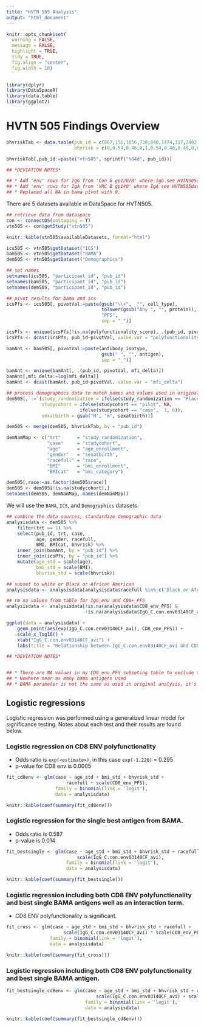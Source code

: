 ```yaml
---
title: "HVTN 505 Analysis"
output: "html_document"
---
```


<link rel="stylesheet" type="text/css" href="../../_webdav/CAVD/@files/CAVD-DataSpace-Reports/dependencies/css/learn_report_margins.css">

```r

knitr::opts_chunk$set(
  warning = FALSE,
  message = FALSE,
  highlight = TRUE,
  tidy = TRUE,
  fig.align = "center",
  fig.width = 10)
 
```

```r

library(dplyr)
library(DataSpaceR)
library(data.table)
library(ggplot2)

```

# HVTN 505 Findings Overview

```r

bhvriskTab <- data.table(pub_id = c(867,151,1656,738,840,1474,317,2402,1002,535,1264,373,85,71,1318,1270,56,2483,1982,1589,1757,873,1081,1776,986,947,2138,1962,1062,721,1495,1275,78,491,1958,695,2336,806,256,2128,1179,204,1497,2215,1737,1349,1203,599,1614,92,832,1779,1051,2021,3,172,1845,888,1713,592,2227,11,1321,1174,1098,86,1198,1190,2123,1746,1292,65,160,2014,821,1716,1152,1793,19,1289,1587,2398,2096,1820,676,1119,327,94,192,554,520,1899,2434,467,1968,416,212,1481,60,1392,997,1854,428,2420,1786,199,102,1181,1677,2193,505,927,722,1230,588,422,962,828,1143,1937,1994,1061,93,234,635,816,926,217,1931,2217,2178,162,532,723,1144,1231,920,1725,1630,1569,1278,1919,1083,2389,2500,128,1900,188,1531,2499,628,2157,989,12,1227,774,1730,786,1309,716,1599,8,1413,1763,390,1913,458,713,724,1281,1422,1165,2358,1063,33,320,154,144,1576,247,2474,2243,2501,1404,1709,2272,122,1993,1276,1370,2109,829,396,907,2257,1477,1783,228,1097,1877,1561,420,372,2114,280,933,772,1652,1361,239,1795,443,896,1948,1675,998,332,2153,1012,90,1168,447,2040,358,645,590,966,1037,1295,2407,1949,1371,751,432,379,206,1358,1226),
                         bhvrisk = c(0,0.54,0.46,0,1,0.54,0.46,0.46,0,0,0.46,1,1,1,1,0.46,0,0.54,0.54,0.54,0.54,0.46,0.46,0.46,0.46,0,0.54,0.54,0,1,1,1,0,1,0,0.54,0.46,0.54,0.46,1,1,0.46,0.46,0,1,0,0.46,0.54,0.54,0.54,0.54,0.54,0,0.46,0.54,0.54,0,0.46,0.46,0.54,1,1,0.54,0.54,1,0.46,0.46,0,0.46,0.46,0.54,0,0.46,1,1,0,0.54,0.46,1,0,1,0.54,0,0,1,1,0,0,0.54,1,0,0.54,0.46,0.54,0,1,1,0,0.54,0,1,0.46,0,0,1,0,0.46,1,1,1,0.46,0,0,0,1,0.46,0.46,0.46,0.54,1,0,0,0.46,0,0,0,0.46,0.54,0,0.46,0.54,0.54,0.54,0,0.46,0.46,0,1,0.46,1,0.54,0.46,0.54,0,0,0.54,0,1,0.54,1,0.46,0.54,0.46,0.46,0,0,0.54,0,0,0,0.54,0,0.46,0,1,1,0.46,1,1,0.46,0,0,0,1,1,0,0.46,1,0.46,0,1,0,1,0.54,0.46,1,0.46,0.46,0.46,0,1,0,0.46,0,0,1,0,0,0.46,0.54,1,0,0,1,0,1,0.54,1,0,0,0.46,1,0.54,0.46,0,0,0.46,0,1,1,1,0,0,0,1,0.46,0.54,0,1,0,1,1,0,0,0,0,0,0))

bhvriskTab[,pub_id:=paste("vtn505", sprintf("%04d", pub_id))]

```

```r

## *DEVIATION NOTES*

## * Add 'env' rows for IgG from 'Con 6 gp120/B' where IgG see HVTN505dataDocumentationTcells...docx on Atlas.
## * Add 'env' rows for IgA from 'VRC B gp140' where IgA see HVTN505dataDocumentationTcells...docx on Atlas.
## * Replaced all NA in bama pivot with 0.

```

There are 5 datasets available in DataSpace for HVTN505.

```r

## retrieve data from dataspace
con <- connectDS(onStaging = T)
vtn505 <- con$getStudy("vtn505")

knitr::kable(vtn505$availableDatasets, format="html")

```

```r

ics505 <- vtn505$getDataset("ICS")
bam505 <- vtn505$getDataset("BAMA")
dem505 <- vtn505$getDataset("Demographics")

## set names
setnames(ics505, "participant_id", "pub_id")
setnames(bam505, "participant_id", "pub_id")
setnames(dem505, "participant_id", "pub_id")

## pivot results for bama and ics
icsPfs <- ics505[, pivotVal:=paste(gsub("\\+",  "", cell_type),
                                   tolower(gsub("Any ", "", protein)),
                                   "PFS",
                                   sep = "_")]

icsPfs <- unique(icsPfs[!is.na(polyfunctionality_score), .(pub_id, pivotVal, polyfunctionality_score)])
icsPfs <- dcast(icsPfs, pub_id~pivotVal, value.var = "polyfunctionality_score")

bamAnt <- bam505[, pivotVal:=paste(antibody_isotype,
                                   gsub(" ", "", antigen),
                                   sep = "_")]

bamAnt <- unique(bamAnt[, .(pub_id, pivotVal, mfi_delta)])
bamAnt[,mfi_delta:=log(mfi_delta)]
bamAnt <- dcast(bamAnt, pub_id~pivotVal, value.var = "mfi_delta")

## process demographics data to match names and values used in original analysis
dem505[,`:=`(study_randomization = ifelse(study_randomization == "Placebo/Control", 0, 1),
             studycohort = ifelse(studycohort == "pilot", NA,
                           ifelse(studycohort == "case",  1, 0)),
             sexatbirth = gsub("M", "m", sexatbirth))]

dem505 <- merge(dem505, bhvriskTab, by = "pub_id")

demNamMap <- c("trt"      = "study_randomization",
               "case"     = "studycohort",
               "age"      = "age_enrollment",
               "gender"   = "sexatbirth",
               "racefull" = "race",
               "BMI"      = "bmi_enrollment",
               "BMIcat"   = "bmi_category")

dem505[,race:=as.factor(dem505$race)]
dem505 <- dem505[!is.na(studycohort),]
setnames(dem505, demNamMap, names(demNamMap))

```

We will use the `BAMA`, `ICS`, and `Demographics` datasets.

```r

## combine the data sources, standardize demographic data
analysisdata <- dem505 %>%
    filter(trt == 1) %>%
    select(pub_id, trt, case,
           age, gender, racefull,
           BMI, BMIcat, bhvrisk) %>%
    inner_join(bamAnt, by = "pub_id") %>%
    inner_join(icsPfs, by = "pub_id") %>%
    mutate(age_std = scale(age),
           bmi_std = scale(BMI),
           bhvrisk_std = scale(bhvrisk))

## subset to white or Black or African American
analysisdata <- analysisdata[analysisdata$racefull %in% c('Black or African American', 'White'),]

## rm na values from table for IgG_env and CD8+_PFS
analysisdata <- analysisdata[!is.na(analysisdata$CD8_env_PFS) &
                             !is.na(analysisdata$IgG_C.con.env03140CF_avi),]

```

```r

ggplot(data = analysisdata) +
    geom_point(aes(exp(IgG_C.con.env03140CF_avi), CD8_env_PFS)) +
    scale_x_log10() + 
    xlab("IgG_C.con.env03140CF_avi") +
    labs(title = "Relationship between IgG_C.con.env03140CF_avi and CD8_env_PFS")

```

```r

## *DEVIATION NOTES*


## * There are NA values in my CD8_env_PFS subseting table to exclude those records.
## * Nowhere near as many bama antigens used
## * BAMA parameter is not the same as used in original analysis, it's a different value than `mfi_blank`, log transforming `mfi_blank`

```

## Logistic regressions

Logistic regression was performed using a generalized linear model for significance testing. Notes about each test and their results are found below.

### Logistic regression on CD8 ENV polyfunctionality

* Odds ratio is `exp(<estimate>)`, in this case `exp(-1.220)` = 0.295
* p-value for CD8 env is 0.0005

```r

fit_cd8env <- glm(case ~ age_std + bmi_std + bhvrisk_std +
                      racefull + scale(CD8_env_PFS),
                  family = binomial(link = 'logit'),
                  data = analysisdata)

knitr::kable(coef(summary(fit_cd8env)))

```

### Logistic regression for the single best antigen from BAMA.

* Odds ratio is 0.587
* p-value is 0.014

```r

fit_bestsingle <- glm(case ~ age_std + bmi_std + bhvrisk_std + racefull +
                          scale(IgG_C.con.env03140CF_avi),
                      family = binomial(link = 'logit'),
                      data = analysisdata)

knitr::kable(coef(summary(fit_bestsingle)))

```

### Logistic regression including both CD8 ENV polyfunctionality and best single BAMA antigens well as an interaction term.

* CD8 ENV polyfunctionality is significant.

```r

fit_cross <- glm(case ~ age_std + bmi_std + bhvrisk_std + racefull +
                     scale(IgG_C.con.env03140CF_avi) * scale(CD8_env_PFS),
                family = binomial(link = 'logit'),
                data = analysisdata)

knitr::kable(coef(summary(fit_cross)))

```

### Logistic regression including both CD8 ENV polyfunctionality and best single BAMA antigen.

```r

fit_bestsingle_cd8env <- glm(case ~ age_std + bmi_std + bhvrisk_std + racefull + 
                                 scale(IgG_C.con.env03140CF_avi) + scale(CD8_env_PFS),
                             family = binomial(link = 'logit'),
                             data = analysisdata)

knitr::kable(coef(summary(fit_bestsingle_cd8env)))

```
